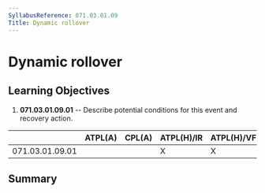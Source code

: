 ```yaml
---
SyllabusReference: 071.03.01.09
Title: Dynamic rollover
---
```


# Dynamic rollover

## Learning Objectives

1.  **071.03.01.09.01** -- Describe potential conditions for this event and
    recovery action.

|                 | ATPL(A) | CPL(A) | ATPL(H)/IR | ATPL(H)/VFR | CPL(H) | IR  | CBIR(A) |
| --------------- | ------- | ------ | ---------- | ----------- | ------ | --- | ------- |
| 071.03.01.09.01 |         |        | X          | X           | X      |     |         |

## Summary
